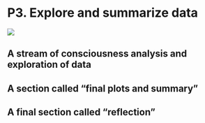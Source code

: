 P3. Explore and summarize data
========================================================
![](img/logo.png)

## A stream of consciousness analysis and exploration of data
## A section called "final plots and summary"
## A final section called "reflection"
